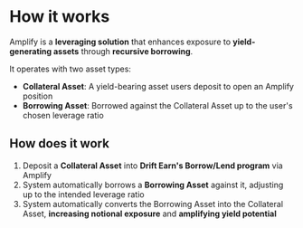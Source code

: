 # How it works

Amplify is a **leveraging solution** that enhances exposure to **yield-generating assets** through **recursive borrowing**.

It operates with two asset types:

- **Collateral Asset**: A yield-bearing asset users deposit to open an Amplify position
- **Borrowing Asset**: Borrowed against the Collateral Asset up to the user's chosen leverage ratio

## How does it work

1. Deposit a **Collateral Asset** into **Drift Earn's Borrow/Lend program** via Amplify
2. System automatically borrows a **Borrowing Asset** against it, adjusting up to the intended leverage ratio
3. System automatically converts the Borrowing Asset into the Collateral Asset, **increasing notional exposure** and **amplifying yield potential**